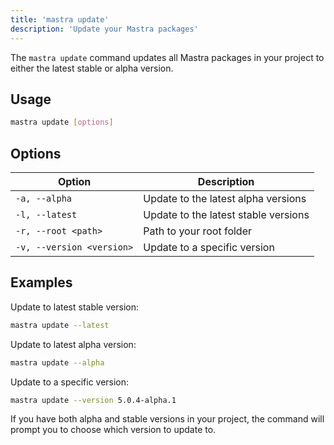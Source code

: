 ```yaml
---
title: 'mastra update'
description: 'Update your Mastra packages'
---
```


The `mastra update` command updates all Mastra packages in your project to either the latest stable or alpha version.

## Usage

```bash
mastra update [options]
```

## Options

| Option | Description |
|--------|-------------|
| `-a, --alpha` | Update to the latest alpha versions |
| `-l, --latest` | Update to the latest stable versions |
| `-r, --root <path>` | Path to your root folder |
| `-v, --version <version>` | Update to a specific version |

## Examples

Update to latest stable version:
```bash
mastra update --latest
```

Update to latest alpha version:
```bash
mastra update --alpha
```

Update to a specific version:
```bash
mastra update --version 5.0.4-alpha.1
```

If you have both alpha and stable versions in your project, the command will prompt you to choose which version to update to.
